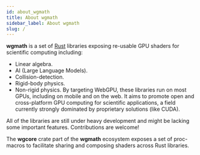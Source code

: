```yaml
---
id: about_wgmath
title: About wgmath
sidebar_label: About wgmath
slug: /
---
```



**wgmath** is a set of [Rust](https://www.rust-lang.org/) libraries exposing re-usable GPU shaders for scientific computing including:
- Linear algebra.
- AI (Large Language Models).
- Collision-detection.
- Rigid-body physics.
- Non-rigid physics.
By targeting WebGPU, these libraries run on most GPUs, including on mobile and on the web. It aims to promote open and
cross-platform GPU computing for scientific applications, a field currently strongly dominated by proprietary solutions
(like CUDA).

All of the libraries are still under heavy development and might be lacking some important features. Contributions are
welcome!

The **wgcore** crate part of the **wgmath** ecosystem exposes a set of proc-macros to facilitate sharing and composing
shaders across Rust libraries.
